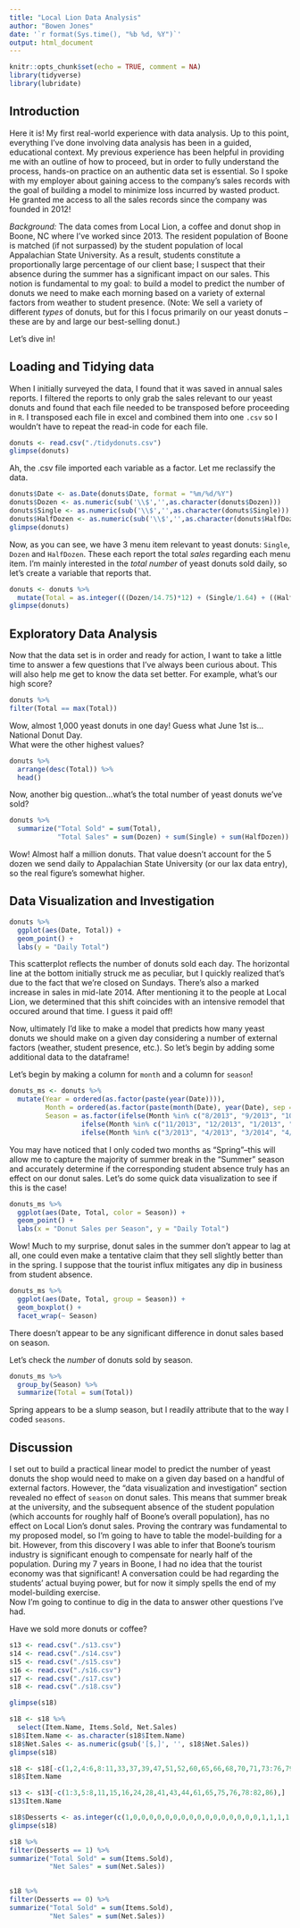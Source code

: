 ```yaml
---
title: "Local Lion Data Analysis"
author: "Bowen Jones"
date: '`r format(Sys.time(), "%b %d, %Y")`'
output: html_document
---
```


```r
knitr::opts_chunk$set(echo = TRUE, comment = NA)
library(tidyverse)
library(lubridate)
```

## Introduction

Here it is! My first real-world experience with data analysis. Up to this point, everything I've done involving data analysis has been in a guided, educational context. My previous experience has been helpful in providing me with an outline of how to proceed, but in order to fully understand the process, hands-on practice on an authentic data set is essential. So I spoke with my employer about gaining access to the company's sales records with the goal of building a model to minimize loss incurred by wasted product. He granted me access to all the sales records since the company was founded in 2012!

*Background:*
The data comes from Local Lion, a coffee and donut shop in Boone, NC where I've worked since 2013. The resident population of Boone is matched (if not surpassed) by the student population of local Appalachian State University. As a result, students constitute a proportionally large percentage of our client base; I suspect that their absence during the summer has a significant impact on our sales. This notion is fundamental to my goal: to build a model to predict the number of donuts we need to make each morning based on a variety of external factors from weather to student presence. (Note: We sell a variety of different *types* of donuts, but for this I focus primarily on our yeast donuts -- these are by and large our best-selling donut.)

Let's dive in!

## Loading and Tidying data

When I initially surveyed the data, I found that it was saved in annual sales reports. I filtered the reports to only grab the sales relevant to our yeast donuts and found that each file needed to be transposed before proceeding in `R`. I transposed each file in excel and combined them into one `.csv` so I wouldn't have to repeat the read-in code for each file.
```r
donuts <- read.csv("./tidydonuts.csv")
glimpse(donuts)
```

Ah, the .csv file imported each variable as a factor. Let me reclassify the data.
```r
donuts$Date <- as.Date(donuts$Date, format = "%m/%d/%Y")
donuts$Dozen <- as.numeric(sub('\\$','',as.character(donuts$Dozen)))
donuts$Single <- as.numeric(sub('\\$','',as.character(donuts$Single)))
donuts$HalfDozen <- as.numeric(sub('\\$','',as.character(donuts$HalfDozen)))
glimpse(donuts)
```

Now, as you can see, we have 3 menu item relevant to yeast donuts: `Single`, `Dozen` and `HalfDozen`. These each report the total *sales* regarding each menu item. I'm mainly interested in the *total number* of yeast donuts sold daily, so let's create a variable that reports that.

```r
donuts <- donuts %>% 
  mutate(Total = as.integer(((Dozen/14.75)*12) + (Single/1.64) + ((HalfDozen/8.2)*6)))
glimpse(donuts)
```

## Exploratory Data Analysis

Now that the data set is in order and ready for action, I want to take a little time to answer a few questions that I've always been curious about. This will also help me get to know the data set better. For example, what's our high score?
```r
donuts %>% 
filter(Total == max(Total))
```

Wow, almost 1,000 yeast donuts in one day! Guess what June 1st is...National Donut Day.  
What were the other highest values?  
```r
donuts %>% 
  arrange(desc(Total)) %>% 
  head()
```


Now, another big question...what's the total number of yeast donuts we've sold?
```r
donuts %>% 
  summarize("Total Sold" = sum(Total),
            "Total Sales" = sum(Dozen) + sum(Single) + sum(HalfDozen))
```
Wow! Almost half a million donuts. That value doesn't account for the 5 dozen we send daily to Appalachian State University (or our lax data entry), so the real figure's somewhat higher.

## Data Visualization and Investigation
```r
donuts %>%
  ggplot(aes(Date, Total)) +
  geom_point() +
  labs(y = "Daily Total")
```
  
This scatterplot reflects the number of donuts sold each day. The horizontal line at the bottom initially struck me as peculiar, but I quickly realized that's due to the fact that we're closed on Sundays.
There's also a marked increase in sales in mid-late 2014. After mentioning it to the people at Local Lion, we determined that this shift coincides with an intensive remodel that occured around that time. I guess it paid off!

Now, ultimately I'd like to make a model that predicts how many yeast donuts we should make on a given day considering a number of external factors (weather, student presence, etc.). So let's begin by adding some additional data to the dataframe! 

Let's begin by making a column for `month` and a column for `season`!
```r
donuts_ms <- donuts %>%
  mutate(Year = ordered(as.factor(paste(year(Date)))),
         Month = ordered(as.factor(paste(month(Date), year(Date), sep = "/"))),
         Season = as.factor(ifelse(Month %in% c("8/2013", "9/2013", "10/2013", "8/2014", "9/2014", "10/2014", "8/2015","9/2015", "10/2015", "8/2016", "9/2016", "10/2016", "8/2017", "9/2017", "10/2017", "8/2018", "9/2018", "10/2018"), "Fall",
                  ifelse(Month %in% c("11/2013", "12/2013", "1/2013", "2/2013","11/2014", "12/2014", "1/2014", "2/2014", "11/2015", "12/2015", "1/2015", "2/2015", "11/2016", "12/2016", "1/2016", "2/2016", "11/2017", "12/2017", "1/2017", "2/2017", "11/2018", "12/2018", "1/2018", "2/2018"), "Winter",
                  ifelse(Month %in% c("3/2013", "4/2013", "3/2014", "4/2014 ", "3/2015", "4/2015", "3/2016", "4/2016", "3/2017", "4/2017", "3/2018", "4/2018"), "Spring", "Summer")))))
```

You may have noticed that I only coded two months as "Spring"--this will allow me to capture the majority of summer break in the "Summer" season and accurately determine if the corresponding student absence truly has an effect on our donut sales. Let's do some quick data visualization to see if this is the case!  
```r
donuts_ms %>% 
  ggplot(aes(Date, Total, color = Season)) +
  geom_point() +
  labs(x = "Donut Sales per Season", y = "Daily Total")
```
  
Wow! Much to my surprise, donut sales in the summer don't appear to lag at all, one could even make a tentative claim that they sell slightly better than in the spring. I suppose that the tourist influx mitigates any dip in business from student absence.

```r
donuts_ms %>% 
  ggplot(aes(Date, Total, group = Season)) +
  geom_boxplot() +
  facet_wrap(~ Season)
```
  
There doesn't appear to be any significant difference in donut sales based on season.

Let's check the *number* of donuts sold by season. 
```r
donuts_ms %>% 
  group_by(Season) %>% 
  summarize(Total = sum(Total))
```
Spring appears to be a slump season, but I readily attribute that to the way I coded `seasons`.


## Discussion
I set out to build a practical linear model to predict the number of yeast donuts the shop would need to make on a given day based on a handful of external factors. However, the "data visualization and investigation" section revealed no effect of `season` on donut sales. This means that summer break at the university, and the subsequent absence of the student population (which accounts for roughly half of Boone's overall population), has no effect on Local Lion's donut sales. Proving the contrary was fundamental to my proposed model, so I'm going to have to table the model-building for a bit. 
However, from this discovery I was able to infer that Boone's tourism industry is significant enough to compensate for nearly half of the population. During my 7 years in Boone, I had no idea that the tourist economy was that significant! A conversation could be had regarding the students' actual buying power, but for now it simply spells the end of my model-building exercise.   
Now I'm going to continue to dig in the data to answer other questions I've had.  
  
  
Have we sold more donuts or coffee?
```r
s13 <- read.csv("./s13.csv")
s14 <- read.csv("./s14.csv")
s15 <- read.csv("./s15.csv")
s16 <- read.csv("./s16.csv")
s17 <- read.csv("./s17.csv")
s18 <- read.csv("./s18.csv")
```

```r
glimpse(s18)
```
```r
s18 <- s18 %>% 
  select(Item.Name, Items.Sold, Net.Sales)
s18$Item.Name <- as.character(s18$Item.Name)
s18$Net.Sales <- as.numeric(gsub('[$,]', '', s18$Net.Sales))
glimpse(s18)
```

```r
s18 <- s18[-c(1,2,4:6,8:11,33,37,39,47,51,52,60,65,66,68,70,71,73:76,79),]
s18$Item.Name
```


```r
s13 <- s13[-c(1:3,5:8,11,15,16,24,28,41,43,44,61,65,75,76,78:82,86),]
s13$Item.Name
```

```r
s18$Desserts <- as.integer(c(1,0,0,0,0,0,0,0,0,0,0,0,0,0,0,0,0,1,1,1,1,1,1,0,0,0,0,0,0,0,1,0,0,0,0,0,0,0,0,0,0,0,0,0,0,0,0,1,0,0,0,1,1,0,1))
glimpse(s18)
```

```r
s18 %>% 
filter(Desserts == 1) %>% 
summarize("Total Sold" = sum(Items.Sold),
          "Net Sales" = sum(Net.Sales))
  
```

```r
s18 %>% 
filter(Desserts == 0) %>% 
summarize("Total Sold" = sum(Items.Sold),
          "Net Sales" = sum(Net.Sales))
```


